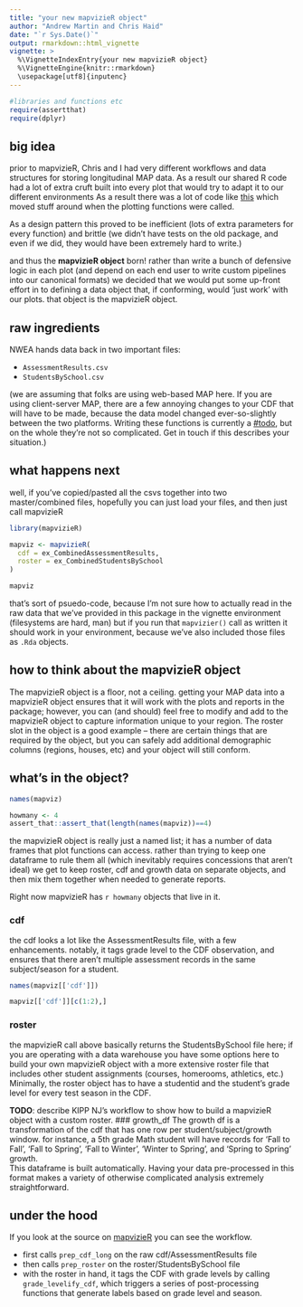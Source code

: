 ```yaml
---
title: "your new mapvizieR object"
author: "Andrew Martin and Chris Haid"
date: "`r Sys.Date()`"
output: rmarkdown::html_vignette
vignette: >
  %\VignetteIndexEntry{your new mapvizieR object}
  %\VignetteEngine{knitr::rmarkdown}
  \usepackage[utf8]{inputenc}
---
```



```r
#libraries and functions etc
require(assertthat)
require(dplyr)
```

## big idea
prior to mapvizieR, Chris and I had very different workflows and data structures for storing longitudinal MAP data.  As a result our shared R code had a lot of extra cruft built into every plot that would try to adapt it to our different environments  As a result there was a lot of code like [this](https://github.com/almartin82/MAP-visuals/blob/2daa2dc47aa5afb84bc85e992657aaa9018b5e85/R/becca_plot.R#L59) which moved stuff around when the plotting functions were called.

As a design pattern this proved to be inefficient (lots of extra parameters for every function) and brittle (we didn't have tests on the old package, and even if we did, they would have been extremely hard to write.)

and thus the **mapvizieR object** born!  rather than write a bunch of defensive logic in each plot (and depend on each end user to write custom pipelines into our canonical formats) we decided that we would put some up-front effort in to defining a data object that, if conforming, would 'just work' with our plots.  that object is the mapvizieR object.

## raw ingredients

NWEA hands data back in two important files:

  - `AssessmentResults.csv`
  - `StudentsBySchool.csv`
  
(we are assuming that folks are using web-based MAP here.  If you are using client-server MAP, there are a few annoying changes to your CDF that will have to be made, because the data model changed ever-so-slightly between the two platforms.  Writing these functions is currently a [#todo](https://github.com/almartin82/mapvizieR/issues/37), but on the whole they're not so complicated.  Get in touch if this describes your situation.)
  
## what happens next

well, if you've copied/pasted all the csvs together into two master/combined files, hopefully you can just load your files, and then just call mapvizieR 

```r
library(mapvizieR)

mapviz <- mapvizieR(
  cdf = ex_CombinedAssessmentResults,
  roster = ex_CombinedStudentsBySchool
)

mapviz

```

that's sort of psuedo-code, because I'm not sure how to actually read in the raw data that we've provided in this package in the vignette environment (filesystems are hard, man) but if you run that `mapvizier()` call as written it should work in your environment, because we've also included those files as `.Rda` objects.

## how to think about the mapvizieR object
The mapvizieR object is a floor, not a ceiling.  getting your MAP data into a mapvizieR object ensures that it will work with the plots and reports in the package; however, you can (and should) feel free to modify and add to the mapvizieR object to capture information unique to your region.  The roster slot in the object is a good example -- there are certain things that are required by the object, but you can safely add additional demographic columns (regions, houses, etc) and your object will still conform.

## what's in the object?

```r
names(mapviz)
```

```r
howmany <- 4
assert_that::assert_that(length(names(mapviz))==4)
```

the mapvizieR object is really just a named list; it has a number of data frames that plot functions can access.  rather than trying to keep one dataframe to rule them all (which inevitably requires concessions that aren't ideal) we get to keep roster, cdf and growth data on separate objects, and then mix them together when needed to generate reports.

Right now mapvizieR has `r howmany` objects that live in it. 

### cdf
the cdf looks a lot like the AssessmentResults file, with a few enhancements.  notably, it tags grade level to the CDF observation, and ensures that there aren't multiple assessment records in the same subject/season for a student.

```r

names(mapviz[['cdf']])

mapviz[['cdf']][c(1:2),]

```

### roster
the mapvizieR call above basically returns the StudentsBySchool file here; if you are operating with a data warehouse you have some options here to build your own mapvizieR object with a more extensive roster file that includes other student assignments (courses, homerooms, athletics, etc.)  Minimally, the roster object has to have a studentid and the student's grade level for every test season in the CDF. 

**TODO**: describe KIPP NJ's workflow to show how to build a mapvizieR object with a custom roster.
### growth_df
The growth df is a transformation of the cdf that has one row per student/subject/growth window.  for instance, a 5th grade Math student will have records for 'Fall to Fall', 'Fall to Spring', 'Fall to Winter', 'Winter to Spring', and 'Spring to Spring' growth.  
This dataframe is built automatically.  Having your data pre-processed in this format makes a variety of otherwise complicated analysis extremely straightforward.

## under the hood

If you look at the source on [ mapvizieR](https://github.com/almartin82/mapvizieR/blob/master/R/mapvizieR_object.R#L23) you can see the workflow.

- first calls `prep_cdf_long` on the raw cdf/AssessmentResults file
- then calls `prep_roster` on the roster/StudentsBySchool file
- with the roster in hand, it tags the CDF with grade levels by calling `grade_levelify_cdf`, which triggers a series of post-processing functions that generate labels based on grade level and season.



